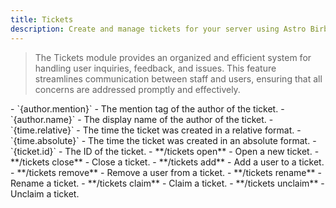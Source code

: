 ```yaml
---
title: Tickets
description: Create and manage tickets for your server using Astro Birb.
---
```


> The Tickets module provides an organized and efficient system for handling user inquiries, feedback, and issues. This feature streamlines communication between staff and users, ensuring that all concerns are addressed promptly and effectively.


<AccordionGroup>
    <Accordion title="Variables">
        - `{author.mention}` - The mention tag of the author of the ticket.
        - `{author.name}` - The display name of the author of the ticket.
        - `{time.relative}` - The time the ticket was created in a relative format.
        - `{time.absolute}` - The time the ticket was created in an absolute format.
        - `{ticket.id}` - The ID of the ticket.
    </Accordion>
</AccordionGroup>

<Tabs>
  <Tab title="Commands">
    - **/tickets open** - Open a new ticket.
    - **/tickets close** - Close a ticket.
    - **/tickets add** - Add a user to a ticket.
    - **/tickets remove** - Remove a user from a ticket.
    - **/tickets rename** - Rename a ticket.
    - **/tickets claim** - Claim a ticket.
    - **/tickets unclaim** - Unclaim a ticket.

  </Tab>
</Tabs>